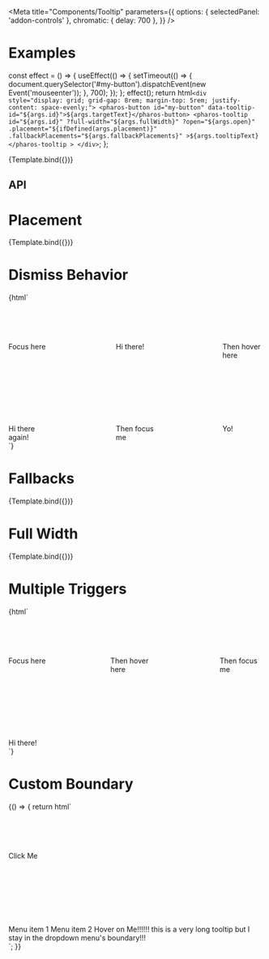 


<Intro />

<Meta
  title="Components/Tooltip"
  parameters={{
    options: { selectedPanel: 'addon-controls' },
    chromatic: { delay: 700 },
  }}
/>

# Examples

  const effect = () => {
    useEffect(() => {
      setTimeout(() => {
        document.querySelector('#my-button').dispatchEvent(new Event('mouseenter'));
      }, 700);
    });
  };
  effect();
  return html`
    <div style="display: grid; grid-gap: 8rem; margin-top: 5rem; justify-content: space-evenly;">
      <pharos-button id="my-button" data-tooltip-id="${args.id}">${args.targetText}</pharos-button>
      <pharos-tooltip
        id="${args.id}"
        ?full-width="${args.fullWidth}"
        ?open="${args.open}"
        .placement="${ifDefined(args.placement)}"
        .fallbackPlacements="${args.fallbackPlacements}"
        >${args.tooltipText}</pharos-tooltip
      >
    </div>
  `;
};

<Canvas withToolbar>
  <Story
    name="Base"
    args={{
      fullWidth: false,
      open: false,
      targetText: 'Focus here',
      tooltipText: 'Hi there again!',
      id: 'my-tooltip',
    }}
  >
    {Template.bind({})}
  </Story>
</Canvas>

## API

<ArgsTable of="pharos-tooltip" />

# Placement

<Canvas withToolbar>
  <Story
    name="Placement"
    args={{
      targetText: 'Placement',
      tooltipText: 'Hi there again!',
      id: 'my-placement-tooltip',
    }}
    argTypes={{
      open: { table: { disable: true }, defaultValue: false },
      placement: {
        options: [
          'top',
          'top-start',
          'top-end',
          'bottom',
          'bottom-start',
          'bottom-end',
          'right',
          'right-start',
          'right-end',
          'left',
          'left-start',
          'left-end',
          'auto',
        ],
        control: {
          type: 'inline-radio',
        },
      },
    }}
  >
    {Template.bind({})}
  </Story>
</Canvas>

# Dismiss Behavior

<Canvas withToolbar>
  <Story name="Dismiss Behavior">
    {html`
      <div
        style="display: grid; grid-template-columns: repeat(3, auto); grid-gap: 8rem; margin-top: 5rem; justify-content: space-evenly;"
      >
        <pharos-button data-tooltip-id="my-hi-tooltip">Focus here</pharos-button>
        <pharos-tooltip id="my-hi-tooltip">Hi there!</pharos-tooltip>
        <pharos-button data-tooltip-id="my-again-tooltip">Then hover here</pharos-button>
        <pharos-tooltip id="my-again-tooltip">Hi there again!</pharos-tooltip>
        <pharos-button data-tooltip-id="my-yo-tooltip">Then focus me</pharos-button>
        <pharos-tooltip id="my-yo-tooltip">Yo!</pharos-tooltip>
      </div>
    `}
  </Story>
</Canvas>

# Fallbacks

<Canvas withToolbar>
  <Story
    name="Fallbacks"
    argTypes={{
      id: { table: { disable: true }, defaultValue: 'my-fallback-tooltip' },
      targetText: {
        table: { disable: true },
        defaultValue: 'Fallback Placement',
      },
      tooltipText: {
        table: { disable: true },
        defaultValue: 'Hi there again!',
      },
      open: { table: { disable: true }, defaultValue: false },
      placement: {
        options: [
          'top',
          'top-start',
          'top-end',
          'bottom',
          'bottom-start',
          'bottom-end',
          'right',
          'right-start',
          'right-end',
          'left',
          'left-start',
          'left-end',
          'auto',
        ],
        control: {
          type: 'inline-radio',
        },
      },
      fallbackPlacements: {
        control: { type: 'array' },
        defaultValue: ['auto'],
      },
    }}
  >
    {Template.bind({})}
  </Story>
</Canvas>

# Full Width

<Canvas withToolbar>
  <Story
    name="Full Width"
    args={{
      targetText:
        'Hover here to see a tooltip that is as wide as me. If you resize the window while its open, its width will continue to match mine!',
      tooltipText: `When using the fullWidth attribute, the display of the tooltip will always be the size of the button that triggers the tooltip, regardless of the length of the text.`,
      id: 'my-full-tooltip',
    }}
    argTypes={{
      fullWidth: { table: { disable: true }, defaultValue: true },
      open: { table: { disable: true }, defaultValue: false },
      placement: { table: { disable: true }, defaultValue: 'auto' },
    }}
  >
    {Template.bind({})}
  </Story>
</Canvas>

# Multiple Triggers

<Canvas withToolbar>
  <Story name="Multiple Triggers">
    {html`
      <div
        style="display: grid; grid-template-columns: repeat(3, auto); grid-gap: 8rem; margin-top: 5rem; justify-content: space-evenly;"
      >
        <pharos-button data-tooltip-id="my-multi-tooltip">Focus here</pharos-button>
        <pharos-button data-tooltip-id="my-multi-tooltip">Then hover here</pharos-button>
        <pharos-button data-tooltip-id="my-multi-tooltip">Then focus me</pharos-button>
        <pharos-tooltip id="my-multi-tooltip" full-width>Hi there!</pharos-tooltip>
      </div>
    `}
  </Story>
</Canvas>

# Custom Boundary

<Canvas withToolbar>
  <Story name="Custom Boundary">
    {() => {
      return html`
        <div
          style="display: grid; grid-gap: 8rem; margin-top: 5rem; justify-content: space-evenly;"
        >
          <pharos-button id="my-button" data-dropdown-menu-id="my-menu" icon-right="chevron-down"
            >Click Me</pharos-button
          >
          <pharos-dropdown-menu id="my-menu">
            <pharos-dropdown-menu-item>Menu item 1</pharos-dropdown-menu-item>
            <pharos-dropdown-menu-item>Menu item 2</pharos-dropdown-menu-item>
            <pharos-dropdown-menu-item data-tooltip-id="my-tooltip"
              >Hover on Me!!!!!!</pharos-dropdown-menu-item
            >
            <pharos-tooltip id="my-tooltip" boundary="my-menu"
              >this is a very long tooltip but I stay in the dropdown menu's
              boundary!!!</pharos-tooltip
            >
          </pharos-dropdown-menu>
        </div>
      `;
    }}
  </Story>
</Canvas>
